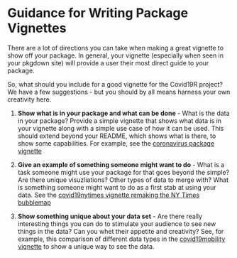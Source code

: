 # Guidance for Writing Package Vignettes

There are a lot of directions you can take when making a great vignette to show off your package. In general, your vignette (especially when seen in your pkgdown site) will provide a user their most direct guide to your package. 

So, what should you include for a good vignette for the Covid19R project? We have a few suggestions - but you should by all means harness your own creativity here.

1. **Show what is in your package and what can be done** - What is the data in your package? Provide a simple vignette that shows what data is in your vignette along with a simple use case of how it can be used. This should extend beyond your README, which shows what is there, to show some capabilities. For example, see the [coronavirus package vignette](https://covid19r.github.io/coronavirus/articles/intro_coronavirus_dataset.html)

2. **Give an example of something someone might want to do** - What is a task someone might use your package for that goes beyond the simple? Are there unique visuzliations? Other types of data to merge with? What is something someone might want to do as a first stab at using your data. See the [covid19nytimes vignette remaking the NY Times bubblemap](https://covid19r.github.io/covid19nytimes/articles/ny-times-bubble-map.html)

3. **Show something unique about your data set** - Are there really interesting things you can do to stimulate your audience to see new things in the data? Can you whet their appetite and creativity? See, for example, this comparison of different data types in the [covid19mobility vignette](https://covid19r.github.io/covid19mobility/articles/google_work_v_play.html) to show a unique way to see the data.
